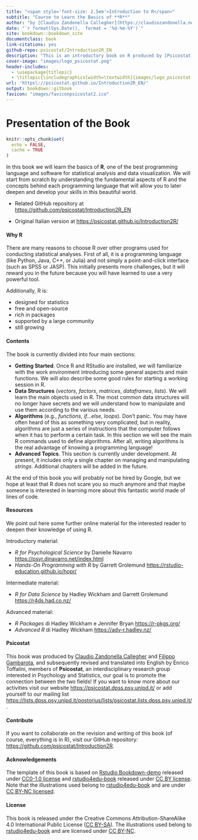 ```yaml
---
title: "<span style='font-size: 2.5em'>Introduction to R</span>"
subtitle: "Course to Learn the Basics of **R**"
author: "by [Claudio Zandonella Callegher](https://claudiozandonella.netlify.app/) and [Filippo Gambarota](https://filippogambarota.netlify.app/) (revision and translation into English by **Enrico Toffalini**), members of [Psicostat](https://psicostat.dpss.psy.unipd.it/)"
date: "`r format(Sys.Date(),  format = '%d-%m-%Y')`"
site: bookdown::bookdown_site
documentclass: book
link-citations: yes
github-repo: psicostat/Introduction2R_EN
description: "This is an introductory book on R produced by [Psicostat](https://psicostat.dpss.psy.unipd.it/), an interdisciplinary research group that combines a passion for statistics and psychology."
cover-image: "images/logo_psicostat.png"
header-includes: 
  - \usepackage{titlepic}
  - \titlepic{\includegraphics[width=\textwidth]{images/logo_psicostat.pdf}}
url: 'https\://psicostat.github.io/Introduction2R_EN/'
output: bookdown::gitbook
favicon: "images/faviconpsicostat2.ico"
---
```


# Presentation of the Book {.unnumbered}

```r
knitr::opts_chunk$set(
  echo = FALSE,
  cache = TRUE
)
```

In this book we will learn the basics of **R**, one of the best programming language and software for statistical analysis and data visualization. We will start from scratch by understanding the fundamental aspects of R and the concepts behind each programming language that will allow you to later deepen and develop your skills in this beautiful world.

- Related GitHub repository at <a href="https://github.com/psicostat/Introduction2R_EN" target="_blank">https://github.com/psicostat/Introduction2R_EN</a>

- Original Italian version at <a href="https://psicostat.github.io/Introduction2R/" target="_blank">https://psicostat.github.io/Introduction2R/</a>

#### Why R {.unnumbered}

There are many reasons to choose R over other programs used for conducting statistical analyses. First of all, it is a programming language (like Python, Java, C++, or Julia) and not simply a point-and-click interface (such as SPSS or JASP). This initially presents more challenges, but it will reward you in the future because you will have learned to use a very powerful tool.

Additionally, R is:

-   designed for statistics
-   free and open-source
-   rich in packages
-   supported by a large community
-   still growing

#### Contents {.unnumbered}

The book is currently divided into four main sections:

- **Getting Started**. Once R and RStudio are installed, we will familiarize with the work environment introducing some general aspects and main functions. We will also describe some good rules for starting a working session in R.
- **Data Structures** (*vectors*, *factors*, *matrices*, *dataframes*, *lists*). We will learn the main objects used in R. The most common data structures will no longer have secrets and we will understand how to manipulate and use them according to the various needs.
- **Algorithms** (e.g., *functions*, *if...else*, *loops*). Don't panic. You may have often heard of this as something very complicated, but in reality, algorithms are just a series of instructions that the computer follows when it has to perform a certain task. In this section we will see the main R commands used to define algorithms. After all, writing algorithms is the real advantage of knowing a programming language!
- **Advanced Topics**. This section is currently under development. At present, it includes only a single chapter on managing and manipulating *strings*. Additional chapters will be added in the future.

At the end of this book you will probably not be hired by Google, but we hope at least that R does not scare you so much anymore and that maybe someone is interested in learning more about this fantastic world made of lines of code.

#### Resources {.unnumbered}

We point out here some further online material for the interested reader to deepen their knowledge of using R.

Introductory material:

-   *R for Psychological Science* by Danielle Navarro <https://psyr.djnavarro.net/index.html>
-   *Hands-On Programming with R* by Garrett Grolemund <https://rstudio-education.github.io/hopr/>

Intermediate material:

-   *R for Data Science* by Hadley Wickham and Garrett Grolemund <https://r4ds.had.co.nz/>

Advanced material:

-   *R Packages* di Hadley Wickham e Jennifer Bryan <https://r-pkgs.org/>
-   *Advanced R* di Hadley Wickham <https://adv-r.hadley.nz/>

#### Psicostat {.unnumbered}

This book was produced by [Claudio Zandonella Callegher](https://claudiozandonella.netlify.app/) and [Filippo Gambarota](https://filippogambarota.netlify.app/), and subsequently revised and translated into English by Enrico Toffalini, members of **Psicostat**, an interdisciplinary research group interested in Psychology and Statistics, our goal is to promote the connection between the two fields! If you want to know more about our activities visit our website <https://psicostat.dpss.psy.unipd.it/> or add yourself to our mailing list <https://lists.dpss.psy.unipd.it/postorius/lists/psicostat.lists.dpss.psy.unipd.it/>.

#### Contribute {.unnumbered}

If you want to collaborate on the revision and writing of this book (of course, everything is in R), visit our GitHub repository: <https://github.com/psicostat/Introduction2R>.

#### Acknowledgements {.unnumbered}

The template of this book is based on [Rstudio Bookdown-demo](https://github.com/rstudio/bookdown-demo) released under [CC0-1.0 license](https://creativecommons.org/publicdomain/zero/1.0/) and [rstudio4edu-book](https://rstudio4edu.github.io/rstudio4edu-book/) released under [CC BY license](https://creativecommons.org/licenses/by/2.0/). Note that the illustrations used belong to [rstudio4edu-book](https://rstudio4edu.github.io/rstudio4edu-book/) and are under [CC BY-NC licensed](https://creativecommons.org/licenses/by-nc/2.0/).

#### License {.unnumbered}

This book is released under the Creative Commons Attribution-ShareAlike 4.0 International Public License ([CC BY-SA](https://creativecommons.org/licenses/by-sa/4.0/legalcode)). The illustrations used belong to [rstudio4edu-book](https://rstudio4edu.github.io/rstudio4edu-book/) and are licensed under [CC BY-NC](https://creativecommons.org/licenses/by-nc/2.0/).
